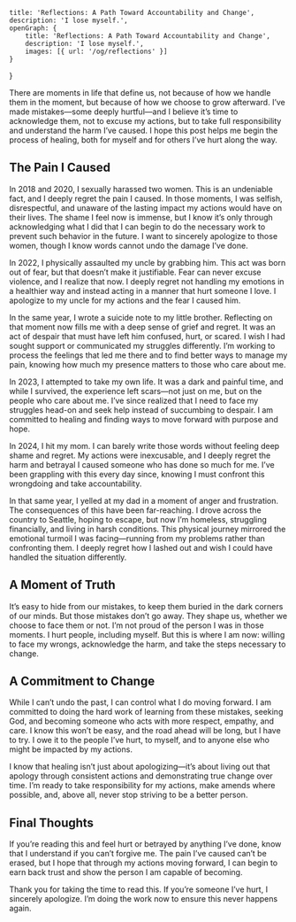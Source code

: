     title: 'Reflections: A Path Toward Accountability and Change',
    description: 'I lose myself.',
    openGraph: {
        title: 'Reflections: A Path Toward Accountability and Change',
        description: 'I lose myself.',
        images: [{ url: '/og/reflections' }]
    }
}

There are moments in life that define us, not because of how we handle them in the moment, but because of how we choose to grow afterward. I’ve made mistakes—some deeply hurtful—and I believe it’s time to acknowledge them, not to excuse my actions, but to take full responsibility and understand the harm I’ve caused. I hope this post helps me begin the process of healing, both for myself and for others I’ve hurt along the way.

## The Pain I Caused

In 2018 and 2020, I sexually harassed two women. This is an undeniable fact, and I deeply regret the pain I caused. In those moments, I was selfish, disrespectful, and unaware of the lasting impact my actions would have on their lives. The shame I feel now is immense, but I know it’s only through acknowledging what I did that I can begin to do the necessary work to prevent such behavior in the future. I want to sincerely apologize to those women, though I know words cannot undo the damage I’ve done.

In 2022, I physically assaulted my uncle by grabbing him. This act was born out of fear, but that doesn’t make it justifiable. Fear can never excuse violence, and I realize that now. I deeply regret not handling my emotions in a healthier way and instead acting in a manner that hurt someone I love. I apologize to my uncle for my actions and the fear I caused him.

In the same year, I wrote a suicide note to my little brother. Reflecting on that moment now fills me with a deep sense of grief and regret. It was an act of despair that must have left him confused, hurt, or scared. I wish I had sought support or communicated my struggles differently. I’m working to process the feelings that led me there and to find better ways to manage my pain, knowing how much my presence matters to those who care about me.

In 2023, I attempted to take my own life. It was a dark and painful time, and while I survived, the experience left scars—not just on me, but on the people who care about me. I’ve since realized that I need to face my struggles head-on and seek help instead of succumbing to despair. I am committed to healing and finding ways to move forward with purpose and hope.

In 2024, I hit my mom. I can barely write those words without feeling deep shame and regret. My actions were inexcusable, and I deeply regret the harm and betrayal I caused someone who has done so much for me. I’ve been grappling with this every day since, knowing I must confront this wrongdoing and take accountability.

In that same year, I yelled at my dad in a moment of anger and frustration. The consequences of this have been far-reaching. I drove across the country to Seattle, hoping to escape, but now I’m homeless, struggling financially, and living in harsh conditions. This physical journey mirrored the emotional turmoil I was facing—running from my problems rather than confronting them. I deeply regret how I lashed out and wish I could have handled the situation differently.

## A Moment of Truth

It’s easy to hide from our mistakes, to keep them buried in the dark corners of our minds. But those mistakes don’t go away. They shape us, whether we choose to face them or not. I’m not proud of the person I was in those moments. I hurt people, including myself. But this is where I am now: willing to face my wrongs, acknowledge the harm, and take the steps necessary to change.

## A Commitment to Change

While I can’t undo the past, I can control what I do moving forward. I am committed to doing the hard work of learning from these mistakes, seeking God, and becoming someone who acts with more respect, empathy, and care. I know this won’t be easy, and the road ahead will be long, but I have to try. I owe it to the people I’ve hurt, to myself, and to anyone else who might be impacted by my actions.

I know that healing isn’t just about apologizing—it’s about living out that apology through consistent actions and demonstrating true change over time. I’m ready to take responsibility for my actions, make amends where possible, and, above all, never stop striving to be a better person.

## Final Thoughts

If you’re reading this and feel hurt or betrayed by anything I’ve done, know that I understand if you can’t forgive me. The pain I’ve caused can’t be erased, but I hope that through my actions moving forward, I can begin to earn back trust and show the person I am capable of becoming.

Thank you for taking the time to read this. If you’re someone I’ve hurt, I sincerely apologize. I’m doing the work now to ensure this never happens again.
